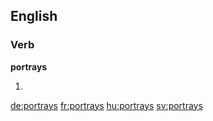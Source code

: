 ==English==

===Verb===
'''portrays'''
# {{en-third-person singular of|portray}}

[[de:portrays]]
[[fr:portrays]]
[[hu:portrays]]
[[sv:portrays]]